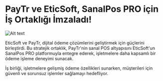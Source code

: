 # PayTr ve EticSoft, SanalPos PRO için İş Ortaklığı İmzaladı!
![Alt text](/src/assets/news/images/paytr-partnership.jpg)

EticSoft ve PayTr, dijital ödeme çözümlerini geliştirmek için güçlerini birleştirdi. Bu stratejik ortaklık, PayTr'nin sanal POS altyapısını EticSoft'un SanalPos PRO platformuyla entegre ederek, işletmelere daha kapsamlı bir ödeme işleme deneyimi sunacak.

İş birliği, işletmelere gelişmiş ödeme özellikleri sunarken, müşterileri için güvenli ve sorunsuz işlemler sağlamayı hedefliyor.